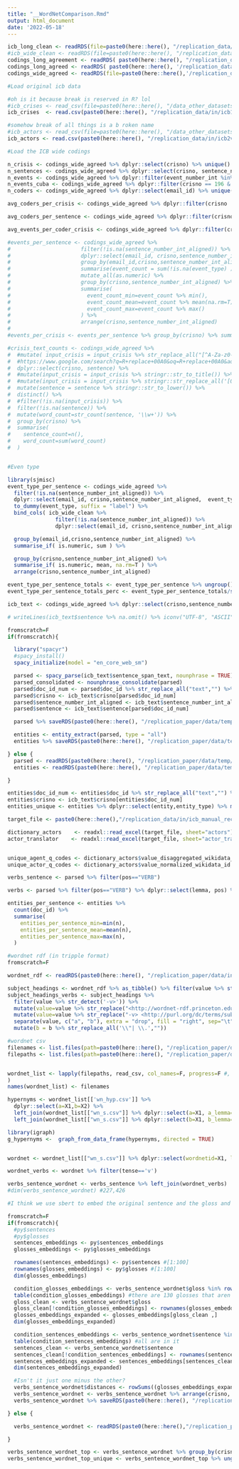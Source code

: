 ```yaml
---
title: "__WordNetComparison.Rmd"
output: html_document
date: '2022-05-18'
---
```



```r

icb_long_clean <- readRDS(file=paste0(here::here(), "/replication_data/temp/ICBe_V1.1_long_clean.Rds"))
#icb_wide_clean <- readRDS(file=paste0(here::here(), "/replication_data/temp/ICBe_V1_wide_clean.Rds"))
codings_long_agreement <- readRDS( paste0(here::here(), "/replication_data/out/ICBe_V1.1_long_agreement.Rds") )
codings_long_agreed <- readRDS( paste0(here::here(), '/replication_data/out/ICBe_V1.1_long_agreed.Rds'))
codings_wide_agreed <- readRDS(file=paste0(here::here(),'/replication_data/out/ICBe_V1.1_wide_agreed.Rds'))

#Load original icb data

#oh is it because break is reserved in R? lol
#icb_crises <- read_csv(file=paste0(here::here(), "/data_other_datasets/icb/icb1v14.csv")) %>% janitor::clean_names()
icb_crises  <- read.csv(paste0(here::here(), "/replication_data/in/icb1v14.csv")) %>% janitor::clean_names()

#somehow break of all things is a b roken name
#icb_actors <- read_csv(file=paste0(here::here(), "/data_other_datasets/icb/icb2v14.csv"))
icb_actors <- read.csv(paste0(here::here(), "/replication_data/in/icb2v14.csv"))


```




```r
#Load the ICB wide codings

n_crisis <- codings_wide_agreed %>% dplyr::select(crisno) %>% unique() %>% nrow()
n_sentences <- codings_wide_agreed %>% dplyr::select(crisno, sentence_number_int_aligned) %>% unique() %>% nrow()
n_events <- codings_wide_agreed %>% dplyr::filter(event_number_int %in% c(1,2,3)) %>% nrow()
n_events_cuba <- codings_wide_agreed %>% dplyr::filter(crisno == 196 & event_number_int %in% c(1,2,3)) %>% nrow()
n_coders <- codings_wide_agreed %>% dplyr::select(email_id) %>% unique() %>% nrow()

avg_coders_per_crisis <- codings_wide_agreed %>% dplyr::filter(crisno != 196) %>% dplyr::mutate(cris_coder = paste(crisno, email_id)) %>% dplyr::select(crisno, email_id) %>% unique() %>% dplyr::count(crisno) %>% dplyr::select(n) %>% lapply(mean)

avg_coders_per_sentence <- codings_wide_agreed %>% dplyr::filter(crisno != 196) %>% dplyr::mutate(cris_sent = paste(crisno, sentence_number_int_aligned)) %>% dplyr::select(cris_sent, email_id) %>% unique() %>% dplyr::count(cris_sent) %>% dplyr::select(n) %>% lapply(mean)

avg_events_per_coder_crisis <- codings_wide_agreed %>% dplyr::filter(crisno != 196) %>% dplyr::mutate(cris_coder = paste(crisno, email_id)) %>% dplyr::count(cris_coder) %>% dplyr::select(n) %>% lapply(mean)

#events_per_sentence <- codings_wide_agreed %>%
#                      filter(!is.na(sentence_number_int_aligned)) %>%
#                      dplyr::select(email_id, crisno,sentence_number_int_aligned,  event_type) %>%  #event_number_int
#                      group_by(email_id,crisno,sentence_number_int_aligned) %>%
#                      summarise(event_count = sum(!is.na(event_type) ) ) %>%
#                      mutate_all(as.numeric) %>%
#                      group_by(crisno,sentence_number_int_aligned) %>%
#                      summarise(
#                        event_count_min=event_count %>% min(),
#                        event_count_mean=event_count %>% mean(na.rm=T),
#                        event_count_max=event_count %>% max()
#                      ) %>%
#                      arrange(crisno,sentence_number_int_aligned)
#
#events_per_crisis <- events_per_sentence %>% group_by(crisno) %>% summarise(event_count_mean_sum=sum(event_count_mean))

#crisis_text_counts <- codings_wide_agreed %>%
#  #mutate( input_crisis = input_crisis %>% str_replace_all("[^A-Za-z0-9 ]","") ) %>% #Throws a latex error  #inputenc Error: Unicode char \u8: not set up for use with LaTeX
#  #https://www.google.com/search?q=R+replace+00A0&oq=R+replace+00A0&aqs=chrome..69i57j0i20i263i512j0i512l2j69i65j69i60l3.1744j0j7&sourceid=chrome&ie=UTF-8
#  dplyr::select(crisno, sentence) %>%
#  #mutate(input_crisis = input_crisis %>% stringr::str_to_title()) %>%
#  #mutate(input_crisis = input_crisis %>% stringr::str_replace_all('[0-9]$','')) %>%
#  mutate(sentence = sentence %>% stringr::str_to_lower()) %>%
#  distinct() %>%
#  #filter(!is.na(input_crisis)) %>%
#  filter(!is.na(sentence)) %>%
#  mutate(word_count=str_count(sentence, '\\w+')) %>%
#  group_by(crisno) %>%
#  summarise(
#    sentence_count=n(),
#    word_count=sum(word_count)
#  )


#Even type

library(sjmisc)
event_type_per_sentence <- codings_wide_agreed %>%
  filter(!is.na(sentence_number_int_aligned)) %>%
  dplyr::select(email_id, crisno,sentence_number_int_aligned,  event_type)  %>%
  to_dummy(event_type, suffix = "label") %>%
  bind_cols( icb_wide_clean %>%
               filter(!is.na(sentence_number_int_aligned)) %>%
               dplyr::select(email_id, crisno,sentence_number_int_aligned,  event_type) ) %>%

  group_by(email_id,crisno,sentence_number_int_aligned) %>%
  summarise_if( is.numeric, sum ) %>%

  group_by(crisno,sentence_number_int_aligned) %>%
  summarise_if( is.numeric, mean, na.rm=T ) %>%
  arrange(crisno,sentence_number_int_aligned)

event_type_per_sentence_totals <- event_type_per_sentence %>% ungroup() %>% summarise_if( is.numeric, sum, na.rm=T ) %>% dplyr::select(-crisno)
event_type_per_sentence_totals_perc <- event_type_per_sentence_totals/sum(event_type_per_sentence_totals)

```



```r

icb_text <- codings_wide_agreed %>% dplyr::select(crisno,sentence_number_int_aligned, sentence_span_text) %>% distinct() %>% dplyr::mutate_at(vars(sentence_number_int_aligned), as.numeric) %>% arrange(crisno,sentence_number_int_aligned)

# writeLines(icb_text$sentence %>% na.omit() %>% iconv("UTF-8", "ASCII", "?"), paste0(here::here(), "/replication_data/temp/sentences.txt"), useBytes = T)

fromscratch=F
if(fromscratch){

  library("spacyr")
  #spacy_install()
  spacy_initialize(model = "en_core_web_sm")

  parsed <- spacy_parse(icb_text$sentence_span_text, nounphrase = TRUE)
  parsed_consolidated <- nounphrase_consolidate(parsed)
  parsed$doc_id_num <- parsed$doc_id %>% str_replace_all("text","") %>% as.numeric()
  parsed$crisno <- icb_text$crisno[parsed$doc_id_num]
  parsed$sentence_number_int_aligned <- icb_text$sentence_number_int_aligned[parsed$doc_id_num]  %>% as.numeric()
  parsed$sentence <- icb_text$sentence[parsed$doc_id_num]

  parsed %>% saveRDS(paste0(here::here(), "/replication_paper/data/temp/parsed.Rds"))

  entities <- entity_extract(parsed, type = "all")
  entities %>% saveRDS(paste0(here::here(), "/replication_paper/data/temp/entities.Rds"))

} else {
  parsed <- readRDS(paste0(here::here(), "/replication_paper/data/temp/parsed.Rds"))
  entities <- readRDS(paste0(here::here(), "/replication_paper/data/temp/entities.Rds"))

}

entities$doc_id_num <- entities$doc_id %>% str_replace_all("text","") %>% as.numeric()
entities$crisno <- icb_text$crisno[entities$doc_id_num]
entities_unique <- entities %>% dplyr::select(entity,entity_type) %>% mutate(entity = entity %>% str_to_lower() %>% str_replace_all("[^A-Za-z0-9]","") ) %>% distinct()

target_file <- paste0(here::here(),"/replication_data/in/icb_manual_recoding_master_sheet.xlsx")

dictionary_actors    <- readxl::read_excel(target_file, sheet="actors")
actor_translator    <- readxl::read_excel(target_file, sheet="actor_translator")


unique_agent_q_codes <- dictionary_actors$value_disaggregated_wikidata_id %>% na.omit() %>% unique() %>% str_split(";") %>% unlist() %>% trimws() %>% unique()
unique_actor_q_codes <- dictionary_actors$value_normalized_wikidata_id %>% na.omit() %>% unique() %>% str_split(";") %>% unlist() %>% trimws() %>% unique()

verbs_sentence <- parsed %>% filter(pos=="VERB")

verbs <- parsed %>% filter(pos=="VERB") %>% dplyr::select(lemma, pos) %>% distinct()

entities_per_sentence <- entities %>%
  count(doc_id) %>%
  summarise(
    entities_per_sentence_min=min(n),
    entities_per_sentence_mean=mean(n),
    entities_per_sentence_max=max(n),
  )

```

```r

#wordnet rdf (in tripple format)
fromscratch=F

wordnet_rdf <- readRDS(paste0(here::here(), "/replication_paper/data/in/wordnet_rdf.Rds") )

subject_headings <- wordnet_rdf %>% as_tibble() %>% filter(value %>% str_detect('http://purl.org/dc/terms/subject'))
subject_headings_verbs <- subject_headings %>%
  filter(value %>% str_detect('-v>')) %>%
  mutate(value=value %>% str_replace("<http://wordnet-rdf.princeton.edu/id/","2")) %>%
  mutate(value=value %>% str_replace("-v> <http://purl.org/dc/terms/subject> ","\t")) %>%
  separate(value, c("a", "b"), extra = "drop", fill = "right", sep="\t") %>%
  mutate(b = b %>% str_replace_all('\\"| \\.',""))

#wordnet csv
filenames <- list.files(path=paste0(here::here(), "/replication_paper/data/in/wncsv-master/csv/") )
filepaths <- list.files(path=paste0(here::here(), "/replication_paper/data/in/wncsv-master/csv/"), full.names = T)


wordnet_list <- lapply(filepaths, read_csv, col_names=F, progress=F #, show_col_types=F)
)
names(wordnet_list) <- filenames

hypernyms <- wordnet_list[['wn_hyp.csv']] %>%
  dplyr::select(a=X1,b=X2) %>%
  left_join(wordnet_list[["wn_s.csv"]] %>% dplyr::select(a=X1, a_lemma=X3) ) %>%
  left_join(wordnet_list[["wn_s.csv"]] %>% dplyr::select(b=X1, b_lemma=X3) )

library(igraph)
g_hypernyms <-  graph_from_data_frame(hypernyms, directed = TRUE)


wordnet <- wordnet_list[["wn_s.csv"]] %>% dplyr::select(wordnetid=X1, lemma=X3, tense=X4) %>% full_join( wordnet_list[['wn_g.csv']] %>% dplyr::select(wordnetid=X1, gloss=X2) )

wordnet_verbs <- wordnet %>% filter(tense=='v')

verbs_sentence_wordnet <- verbs_sentence %>% left_join(wordnet_verbs)
#dim(verbs_sentence_wordnet) #227,426

#I think we use sbert to embed the original sentence and the gloss and then calculate pairwise distances

```


```r

fromscratch=F
if(fromscratch){
  #py$sentences
  #py$glosses
  sentences_embeddings <- py$sentences_embeddings
  glosses_embeddings <- py$glosses_embeddings

  rownames(sentences_embeddings) <- py$sentences #[1:100]
  rownames(glosses_embeddings) <- py$glosses #[1:100]
  dim(glosses_embeddings)

  condition_glosses_embeddings <- verbs_sentence_wordnet$gloss %in% rownames(glosses_embeddings)
  table(condition_glosses_embeddings) #there are 130 glosses that aren't in there
  gloss_clean <- verbs_sentence_wordnet$gloss
  gloss_clean[!condition_glosses_embeddings] <- rownames(glosses_embeddings)[1] #just a placeholder need to kill after
  glosses_embeddings_expanded <- glosses_embeddings[gloss_clean ,]
  dim(glosses_embeddings_expanded)

  condition_sentences_embeddings <- verbs_sentence_wordnet$sentence %in% rownames(sentences_embeddings)
  table(condition_sentences_embeddings) #all are in it
  sentences_clean <- verbs_sentence_wordnet$sentence
  sentences_clean[!condition_sentences_embeddings] <- rownames(sentences_embeddings)[1] #just a placeholder need to kill after
  sentences_embeddings_expanded <- sentences_embeddings[sentences_clean ,]
  dim(sentences_embeddings_expanded)

  #Isn't it just one minus the other?
  verbs_sentence_wordnet$distances <- rowSums((glosses_embeddings_expanded-sentences_embeddings_expanded)^2)
  verbs_sentence_wordnet <- verbs_sentence_wordnet %>% arrange(crisno, sentence_number_int_aligned, token_id, distances)
  verbs_sentence_wordnet %>% saveRDS(paste0(here::here(), "/replication_paper/data/temp/verbs_sentence_wordnet.Rds"))

} else {

  verbs_sentence_wordnet <- readRDS(paste0(here::here(),"/replication_paper/data/temp/verbs_sentence_wordnet.Rds"))

}

verbs_sentence_wordnet_top <- verbs_sentence_wordnet %>% group_by(crisno, sentence_number_int_aligned, token_id) %>% filter(row_number()==1)
verbs_sentence_wordnet_top_unique <- verbs_sentence_wordnet_top %>% ungroup() %>% dplyr::select(lemma, wordnetid,tense, gloss) %>% group_by(lemma, wordnetid,tense, gloss) %>% count() %>% arrange(desc(n))

```
